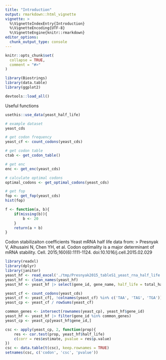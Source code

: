```yaml
---
title: "Introduction"
output: rmarkdown::html_vignette
vignette: >
  %\VignetteIndexEntry{Introduction}
  %\VignetteEncoding{UTF-8}
  %\VignetteEngine{knitr::rmarkdown}
editor_options: 
  chunk_output_type: console
---
```


```r
knitr::opts_chunk$set(
  collapse = TRUE,
  comment = "#>"
)
```

```r
library(Biostrings)
library(data.table)
library(ggplot2)
```

```r
devtools::load_all()
```

Useful functions
```r
usethis::use_data(yeast_half_life)
```

```r
# example dataset
yeast_cds

# get codon frequency
yeast_cf <- count_codons(yeast_cds)

# get codon table
ctab <- get_codon_table()

# get enc
enc <- get_enc(yeast_cds)

# calculate optimal codons
optimal_codons <- get_optimal_codons(yeast_cds)

# get fop
fop <- get_fop(yeast_cds)
hist(fop)
```

```r
f <- function(a, b){
    if(missing(b)){
        b <- 20
    }
    return(a + b)
}
```

Codon stabilizaiton coefficients
Yeast mRNA half life data from:
> Presnyak V, Alhusaini N, Chen YH, et al. Codon optimality is a major determinant of mRNA stability. Cell. 2015;160(6):1111-1124. doi:10.1016/j.cell.2015.02.029

```r
library(readxl)
library(dplyr)
library(janitor)
yeast_hf <- read_excel('./tmp/Presnyak2015_tableS1_yeast_rna_half_life.xls')
yeast_hf <- clean_names(yeast_hf)
yeast_hf <- yeast_hf |> select(gene_id, gene_name, half_life = total_half_life)

yeast_cf <- count_codons(yeast_cds)
yeast_cf <- yeast_cf[, !colnames(yeast_cf) %in% c('TAA', 'TAG', 'TGA')]
yeast_cp <- yeast_cf / rowSums(yeast_cf)

common_genes <- intersect(rownames(yeast_cp), yeast_hf$gene_id)
yeast_hf <- yeast_hf |> filter(gene_id %in% common_genes)
yeast_cp <- yeast_cp[yeast_hf$gene_id,]

csc <- apply(yeast_cp, 2, function(prop){
    res <- cor.test(prop, yeast_hf$half_life)
    c(corr = res$estimate, pvalue = res$p.value)
})
csc <- data.table(t(csc), keep.rownames = TRUE)
setnames(csc, c('codon', 'csc', 'pvalue'))

```
